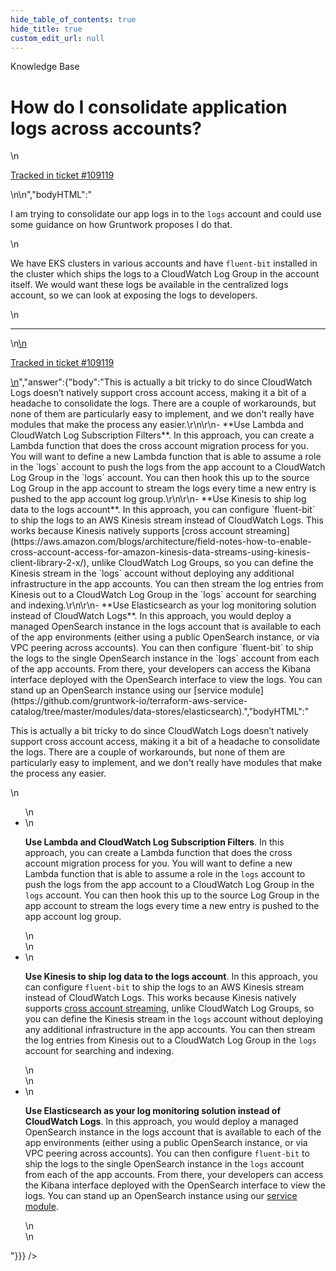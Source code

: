 ```yaml
---
hide_table_of_contents: true
hide_title: true
custom_edit_url: null
---
```



<CenterLayout>
<span className="title">Knowledge Base</span>
<h1>How do I consolidate application logs across accounts?</h1>
<GitHub discussion={{"id":"D_kwDOF8slf84AQXzR","number":533,"author":{"login":"yorinasub17"},"title":"How do I consolidate application logs across accounts?","body":"\nI am trying to consolidate our app logs in to the `logs` account and could use some guidance on how Gruntwork proposes I do that.\r\n\r\nWe have EKS clusters in various accounts and have `fluent-bit` installed in the cluster which ships the logs to a CloudWatch Log Group in the account itself. We would want these logs be available in the centralized logs account, so we can look at exposing the logs to developers.\n\n---\n\n<ins datetime=\"2022-08-09T19:08:27Z\">\n  <p><a href=\"https://support.gruntwork.io/hc/requests/109119\">Tracked in ticket #109119</a></p>\n</ins>\n","bodyHTML":"<p dir=\"auto\">I am trying to consolidate our app logs in to the <code class=\"notranslate\">logs</code> account and could use some guidance on how Gruntwork proposes I do that.</p>\n<p dir=\"auto\">We have EKS clusters in various accounts and have <code class=\"notranslate\">fluent-bit</code> installed in the cluster which ships the logs to a CloudWatch Log Group in the account itself. We would want these logs be available in the centralized logs account, so we can look at exposing the logs to developers.</p>\n<hr>\n<ins datetime=\"2022-08-09T19:08:27Z\">\n  <p dir=\"auto\"><a href=\"https://support.gruntwork.io/hc/requests/109119\" rel=\"nofollow\">Tracked in ticket #109119</a></p>\n</ins>","answer":{"body":"This is actually a bit tricky to do since CloudWatch Logs doesn’t natively support cross account access, making it a bit of a headache to consolidate the logs. There are a couple of workarounds, but none of them are particularly easy to implement, and we don't really have modules that make the process any easier.\r\n\r\n- **Use Lambda and CloudWatch Log Subscription Filters**. In this approach, you can create a Lambda function that does the cross account migration process for you. You will want to define a new Lambda function that is able to assume a role in the `logs` account to push the logs from the app account to a CloudWatch Log Group in the `logs` account. You can then hook this up to the source Log Group in the app account to stream the logs every time a new entry is pushed to the app account log group.\r\n\r\n- **Use Kinesis to ship log data to the logs account**. In this approach, you can configure `fluent-bit` to ship the logs to an AWS Kinesis stream instead of CloudWatch Logs. This works because Kinesis natively supports [cross account streaming](https://aws.amazon.com/blogs/architecture/field-notes-how-to-enable-cross-account-access-for-amazon-kinesis-data-streams-using-kinesis-client-library-2-x/), unlike CloudWatch Log Groups, so you can define the Kinesis stream in the `logs` account without deploying any additional infrastructure in the app accounts. You can then stream the log entries from Kinesis out to a CloudWatch Log Group in the `logs` account for searching and indexing.\r\n\r\n- **Use Elasticsearch as your log monitoring solution instead of CloudWatch Logs**. In this approach, you would deploy a managed OpenSearch instance in the logs account that is available to each of the app environments (either using a public OpenSearch instance, or via VPC peering across accounts). You can then configure `fluent-bit` to ship the logs to the single OpenSearch instance in the `logs` account from each of the app accounts. From there, your developers can access the Kibana interface deployed with the OpenSearch interface to view the logs. You can stand up an OpenSearch instance using our [service module](https://github.com/gruntwork-io/terraform-aws-service-catalog/tree/master/modules/data-stores/elasticsearch).","bodyHTML":"<p dir=\"auto\">This is actually a bit tricky to do since CloudWatch Logs doesn’t natively support cross account access, making it a bit of a headache to consolidate the logs. There are a couple of workarounds, but none of them are particularly easy to implement, and we don't really have modules that make the process any easier.</p>\n<ul dir=\"auto\">\n<li>\n<p dir=\"auto\"><strong>Use Lambda and CloudWatch Log Subscription Filters</strong>. In this approach, you can create a Lambda function that does the cross account migration process for you. You will want to define a new Lambda function that is able to assume a role in the <code class=\"notranslate\">logs</code> account to push the logs from the app account to a CloudWatch Log Group in the <code class=\"notranslate\">logs</code> account. You can then hook this up to the source Log Group in the app account to stream the logs every time a new entry is pushed to the app account log group.</p>\n</li>\n<li>\n<p dir=\"auto\"><strong>Use Kinesis to ship log data to the logs account</strong>. In this approach, you can configure <code class=\"notranslate\">fluent-bit</code> to ship the logs to an AWS Kinesis stream instead of CloudWatch Logs. This works because Kinesis natively supports <a href=\"https://aws.amazon.com/blogs/architecture/field-notes-how-to-enable-cross-account-access-for-amazon-kinesis-data-streams-using-kinesis-client-library-2-x/\" rel=\"nofollow\">cross account streaming</a>, unlike CloudWatch Log Groups, so you can define the Kinesis stream in the <code class=\"notranslate\">logs</code> account without deploying any additional infrastructure in the app accounts. You can then stream the log entries from Kinesis out to a CloudWatch Log Group in the <code class=\"notranslate\">logs</code> account for searching and indexing.</p>\n</li>\n<li>\n<p dir=\"auto\"><strong>Use Elasticsearch as your log monitoring solution instead of CloudWatch Logs</strong>. In this approach, you would deploy a managed OpenSearch instance in the logs account that is available to each of the app environments (either using a public OpenSearch instance, or via VPC peering across accounts). You can then configure <code class=\"notranslate\">fluent-bit</code> to ship the logs to the single OpenSearch instance in the <code class=\"notranslate\">logs</code> account from each of the app accounts. From there, your developers can access the Kibana interface deployed with the OpenSearch interface to view the logs. You can stand up an OpenSearch instance using our <a href=\"https://github.com/gruntwork-io/terraform-aws-service-catalog/tree/master/modules/data-stores/elasticsearch\">service module</a>.</p>\n</li>\n</ul>"}}} />

</CenterLayout>
  

<!-- ##DOCS-SOURCER-START
{
  "sourcePlugin": "github-discussions",
  "hash": "d6af3395b61636213e762294cf4ff6be"
}
##DOCS-SOURCER-END -->
